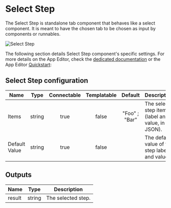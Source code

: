 

# Select Step

The Select Step is standalone tab component that behaves like a select component. It is meant to have the chosen tab to be chosen as input by components or runnables.

![Select Step](../../assets/apps/4_app_component_library/step_select.png.webp)

The following section details Select Step component's specific settings. For more details on the App Editor, check the [dedicated documentation](../0_app_editor/index.mdx) or the App Editor [Quickstart](../../getting_started/7_apps_quickstart/index.mdx):

<div class="grid grid-cols-2 gap-6 mb-4">
    <DocCard
        color="orange"
        title="App Editor Documentation"
        description="The app editor is a low-code builder to create apps with components, create interactions with runnables, and configure the app settings."
        href="/docs/apps/app_editor"
    />
    <DocCard
        color="orange"
        title="Apps Quickstart"
        description="Learn how to build your first app in a matter of minutes."
        href="/docs/getting_started/apps_quickstart"
    />
</div>

## Select Step configuration

| Name          |  Type  | Connectable | Templatable |    Default    | Description                                       |
| ------------- | :----: | :---------: | :---------: | :-----------: | ------------------------------------------------- |
| Items         | string |    true     |    false    | "Foo" ; "Bar" | The select step items (label and value, in JSON). |
| Default Value | string |    true     |    false    |               | The default value of the step labels and value.   |

## Outputs

| Name   |  Type  | Description        |
| ------ | :----: | ------------------ |
| result | string | The selected step. |
